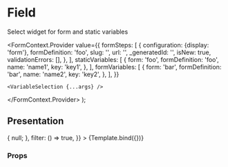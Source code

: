 


<Meta title="Django admin/VariableSelection" component={VariableSelection} />

# Field

Select widget for form and static variables

  <FormContext.Provider
    value={{
      formSteps: [
        {
          configuration: {display: 'form'},
          formDefinition: 'foo',
          slug: '',
          url: '',
          _generatedId: '',
          isNew: true,
          validationErrors: [],
        },
      ],
      staticVariables: [
        {
          form: 'foo',
          formDefinition: 'foo',
          name: 'name1',
          key: 'key1',
        },
      ],
      formVariables: [
        {
          form: 'bar',
          formDefinition: 'bar',
          name: 'name2',
          key: 'key2',
        },
      ],
    }}
  >
    <VariableSelection {...args} />
  </FormContext.Provider>
);

## Presentation

<Canvas>
  <Story
    name="Default"
    args={{
      name: 'VariableSelection',
      value: 'foo',
      onChange: ({...args}) => {
        null;
      },
      filter: () => true,
    }}
  >
    {Template.bind({})}
  </Story>
</Canvas>

### Props

<ArgsTable story="Default" />

